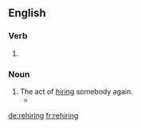 ==English==

===Verb===
{{head|en}}

# {{present participle of|rehire}}

===Noun===
{{en-noun}}

# The act of [[hire|hiring]] somebody again.
#* {{quote-news|year=2007|date=November 25|author=Steven Lee Myers|title=U.S. Scales Back Political Goals for Iraqi Unity|work=New York Times|url=http://www.nytimes.com/2007/11/25/washington/25policy.html
|passage=A senior Bush administration official described that goal as largely symbolic since '''rehirings''' have been quietly taking place already. }}

[[de:rehiring]]
[[fr:rehiring]]
